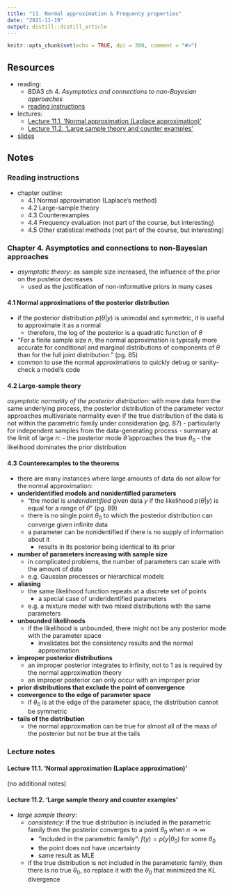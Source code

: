 ```yaml
---
title: "11. Normal approximation & Frequency properties"
date: "2021-11-19"
output: distill::distill_article
---
```


```r
knitr::opts_chunk$set(echo = TRUE, dpi = 300, comment = "#>")
```

## Resources

- reading:
  - BDA3 ch 4. *Asymptotics and connections to non-Bayesian approaches*
  - [reading instructions](../reading-instructions/BDA3_ch04_reading-instructions.pdf)
- lectures:
  - [Lecture 11.1. 'Normal approximation (Laplace approximation)'](https://aalto.cloud.panopto.eu/Panopto/Pages/Viewer.aspx?id=e22fedc7-9fd3-4d1e-8318-ab1000ca45a4)
  - [Lecture 11.2. 'Large sample theory and counter examples'](https://aalto.cloud.panopto.eu/Panopto/Pages/Viewer.aspx?id=a8e38a95-a944-4f3d-bf95-ab1000dbdf73)
- [slides](../slides/slides_ch04.pdf)

## Notes

### Reading instructions

- chapter outline:
  - 4.1 Normal approximation (Laplace’s method)
  - 4.2 Large-sample theory
  - 4.3 Counterexamples
  - 4.4 Frequency evaluation (not part of the course, but interesting)
  - 4.5 Other statistical methods (not part of the course, but interesting)

### Chapter 4. Asymptotics and connections to non-Bayesian approaches

- *asymptotic theory*: as sample size increased, the influence of the prior on the posteior decreases
  - used as the justification of non-informative priors in many cases

#### 4.1 Normal approximations of the posterior distribution

- if the posterior distribution $p(\theta|y)$ is unimodal and symmetric, it is useful to approximate it as a normal
  - therefore, the log of the posterior is a quadratic function of $\theta$
- "For a finite sample size $n$, the normal approximation is typically more accurate for conditional and marginal distributions of components of $\theta$ than for the full joint distribution." (pg. 85)
- common to use the normal approximations to quickly debug or sanity-check a model's code

#### 4.2 Large-sample theory

*asymptotic normality of the posterior distribution*: with more data from the same underlying process, the posterior distribution of the parameter vector approaches multivariate normality even if the true distribution of the data is not within the parametric family under consideration (pg. 87)
  - particularly for independent samples from the data-generating process
- summary at the limit of large $n$:
  - the posterior mode $\hat\theta$ approaches the true $\theta_0$
  - the likelihood dominates the prior distribution

#### 4.3 Counterexamples to the theorems

- there are many instances where large amounts of data do not allow for the normal approximation:
- **underidentified models and nonidentified parameters**
  - "the model is *underidentified* given data $y$ if the likelihood $p(\theta|y)$ is equal for a range of $\theta$" (pg. 89)
  - there is no single point $\theta_0$ to which the posterior distribution can converge given infinite data
  - a parameter can be nonidentified if there is no supply of information about it
    - results in its posterior being identical to its prior
- **number of parameters increasing with sample size**
  - in complicated problems, the number of parameters can scale with the amount of data
  - e.g. Gaussian processes or hierarchical models
- **aliasing**
  - the same likelihood function repeats at a discrete set of points
    - a special case of underidentified parameters
  - e.g. a mixture model with two mixed distributions with the same parameters
- **unbounded likelihoods**
  - if the likelihood is unbounded, there might not be any posterior mode with the parameter space
    - invalidates bot the consistency results and the normal approximation
- **improper posterior distributions**
  - an improper posterior integrates to infinity, not to 1 as is required by the normal approximation theory
  - an improper posterior can only occur with an improper prior
- **prior distributions that exclude the point of convergence**
- **convergence to the edge of parameter space**
  - if $\theta_0$ is at the edge of the parameter space, the distribution cannot be symmetric
- **tails of the distribution**
  - the normal approximation can be true for almost all of the mass of the posterior but not be true at the tails

### Lecture notes

#### Lecture 11.1. 'Normal approximation (Laplace approximation)'

(no additional notes)

#### Lecture 11.2. 'Large sample theory and counter examples'

- *large sample theory*:
  - *consistency*: if the true distribution is included in the parametric family then the posterior converges to a point $\theta_0$ when $n \rightarrow \infty$
    - "included in the parametric family": $f(y) = p(y|\theta_0)$ for some $\theta_0$
    - the point does not have uncertainty
    - same result as MLE
  - if the true distribution is not included in the parameteric family, then there is no true $\theta_0$, so replace it with the $\theta_0$ that minimized the KL divergence
